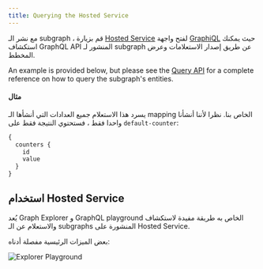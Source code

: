 ```yaml
---
title: Querying the Hosted Service
---
```


مع نشر الـ subgraph ، قم بزيارة [Hosted Service](https://thegraph.com/hosted-service/) لفتح واجهة [GraphiQL](https://github.com/graphql/graphiql) حيث يمكنك استكشاف GraphQL API المنشور لـ subgraph عن طريق إصدار الاستعلامات وعرض المخطط.

An example is provided below, but please see the [Query API](/querying/graphql-api) for a complete reference on how to query the subgraph's entities.

#### مثال

يسرد هذا الاستعلام جميع العدادات التي أنشأها الـ mapping الخاص بنا. نظرا لأننا أنشأنا واحدا فقط ، فستحتوي النتيجة فقط على `default-counter`:

```graphql
{
  counters {
    id
    value
  }
}
```

## استخدام Hosted Service

يُعد Graph Explorer و GraphQL playground الخاص به طريقة مفيدة لاستكشاف والاستعلام عن الـ subgraphs المنشورة على Hosted Service.

بعض الميزات الرئيسية مفصلة أدناه:

![Explorer Playground](/img/explorer-playground.png)

